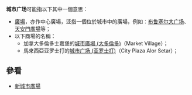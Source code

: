 '''城市广场'''可能指以下其中一個意思：
* [[廣場|廣場]]，亦作中心廣場，泛指一個位於城市中的廣場，例如：[[布鲁塞尔大广场|布鲁塞尔大广场]]、[[天安門廣場|天安門廣場]]等；
* 以下商場的名稱：
** 加拿大多倫多士嘉堡的[[城市廣場_(大多倫多)|城市廣場 (大多倫多)]]（Market Village）；
** 馬來西亞亚罗士打的[[城市广场_(亚罗士打)|城市广场 (亚罗士打)]]（City Plaza Alor Setar）；

== 參看 ==
* [[新城市廣場|新城市廣場]]

{{disambig}}